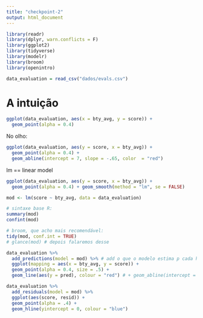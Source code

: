 ```yaml
---
title: "checkpoint-2"
output: html_document
---
```


```r
library(readr)
library(dplyr, warn.conflicts = F)
library(ggplot2)
library(tidyverse)
library(modelr)
library(broom)
library(openintro)

data_evaluation = read_csv("dados/evals.csv")
```

# A intuição
```r
ggplot(data_evaluation, aes(x = bty_avg, y = score)) + 
  geom_point(alpha = 0.4)
```

No olho:

```r
ggplot(data_evaluation, aes(y = score, x = bty_avg)) + 
  geom_point(alpha = 0.4) + 
  geom_abline(intercept = 7, slope = -.65, color  = "red") 
```

lm  == linear model

```r
ggplot(data_evaluation, aes(y = score, x = bty_avg)) + 
  geom_point(alpha = 0.4) + geom_smooth(method = "lm", se = FALSE)
```

```r
mod <- lm(score ~ bty_avg, data = data_evaluation)

# sintaxe base R:
summary(mod)
confint(mod)

# broom, que acho mais recomendável: 
tidy(mod, conf.int = TRUE)
# glance(mod) # depois falaremos desse

data_evaluation %>% 
  add_predictions(model = mod) %>% # add o que o modelo estima p cada hs_grad
  ggplot(mapping = aes(x = bty_avg, y = score)) + 
  geom_point(alpha = 0.4, size = .5) + 
  geom_line(aes(y = pred), colour = "red") # + geom_abline(intercept = 70, slope = -.65, color  = "darkblue") 
```

```r
data_evaluation %>% 
  add_residuals(model = mod) %>% 
  ggplot(aes(score, resid)) + 
  geom_point(alpha = .4) + 
  geom_hline(yintercept = 0, colour = "blue")
```